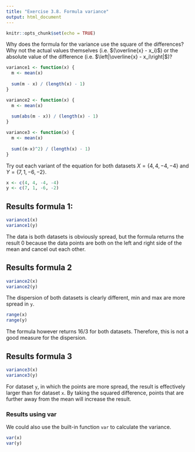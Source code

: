 ```yaml
---
title: "Exercise 3.8. Formula variance"
output: html_document
---
```


```r
knitr::opts_chunk$set(echo = TRUE)
```

Why does the formula for the variance use the square of the differences? 
Why not the actual values themselves (i.e. $(\overline{x} - x_i)$) or the absolute value of the difference (i.e. $\left|\overline{x} - x_i\right|$)?

```r
variance1 <- function(x) {
  m <- mean(x)
  
  sum(m - x) / (length(x) - 1)
}

variance2 <- function(x) {
  m <- mean(x)
  
  sum(abs(m - x)) / (length(x) - 1)
}

variance3 <- function(x) {
  m <- mean(x)
  
  sum((m-x)^2) / (length(x) - 1)
}
```

Try out each variant of the equation for both datasets $X = \left\{4,4,-4,-4\right\}$ and $Y = \left\{7,1,-6,-2\right\}$.

```r
x <- c(4, 4, -4, -4)
y <- c(7, 1, -6, -2)
```

## Results formula 1:

```r
variance1(x)
variance1(y)
```

The data is both datasets is obviously spread, but the formula returns the result 0 because the data points are both on the left and right side of the mean and cancel out each other.

## Results formula 2

```r
variance2(x)
variance2(y)
```

The dispersion of both datasets is clearly different, min and max are more spread in `y`.


```r
range(x)
range(y)
```

The formula however returns 16/3 for both datasets. Therefore, this is not a good measure for the dispersion.

## Results formula 3

```r
variance3(x)
variance3(y)
```

For dataset `y`, in which the points are more spread, the result is effectively larger than for dataset `x`.
By taking the squared difference, points that are further away from the mean will increase the result.

### Results using var
We could also use the built-in function `var` to calculate the variance. 

```r
var(x)
var(y)
```

